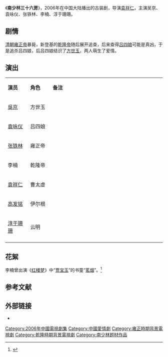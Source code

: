 {{电视节目信息框
| 名称    = 南少林三十六房
| 别名    = 
| 图片    = South Shaolin television poster.jpg
| 图说    = 海报
| 分类    = 古装剧
| 原创者  = 
| 导演    = [[袁祥仁|袁祥仁]]
| 监制    = 陈钊、郑万隆
| 编剧    = 徐达初<br>郭俊立<br>朱可欣
| 制作人  = 
| 摄影    = 
| 演出    = 吴京<br>袁咏仪<br>张铁林<br>李楠<br>淳于珊珊
| 配音    =
| 旁白    = 
| 主题曲  = 《真英豪》
| 片尾曲  = 《还爱着你》 
| 插曲    = 《幸福》
| 地区    = {{CHNML}}
| 语言    = 普通话
| 集数     = 32集
| 每集长   = 45分钟
| 制作公司 = 福建世纪长龙影视文化发展公司
| 首播地区 = 
| 电视网   = 
| 开始     = 
| 结束     = 
| 先于     = 
| 后于     = 
| 相关剧集 = 
| 官方网站 = 
}}
《'''南少林三十六房'''》，2006年在中国大陆播出的古装剧，导演[[袁祥仁|袁祥仁]]，主演吴京、袁咏仪、张铁林、李楠、淳于珊珊。

== 剧情 ==
[[清朝|清朝]][[雍正帝|雍正帝]]暴毙，新登基的[[乾隆帝|乾隆帝]]随后展开追查，后来查得[[吕四娘|吕四娘]]可能是真凶，于是追杀吕四娘，后吕四娘结识了[[方世玉|方世玉]]，两人萌生了爱情。

== 演出 ==
{|class="wikitable " width="70%"
|- style="background:cornflowerblue; color:white" align=center
|style="width:10%"|'''演员'''||style="width:10%"|'''角色'''||style="width:50%"|'''备注'''
|-
| [[吳京_(演員)|吳京]] || 方世玉  || 
|-
| [[袁咏仪|袁咏仪]] || 吕四娘 || 
|- 
| [[张铁林|张铁林]] || 雍正帝 || 
|- 
| 李楠 ||  乾隆帝 || 
|-
| [[袁祥仁|袁祥仁]] || 曹太虚 || 
|-
| [[高发铭|高发铭]] || 伊尔根 || 
|- 
| [[淳于珊珊|淳于珊珊]] || 云明  || 
|-
|}

== 花絮 ==
李楠曾出演《[[红楼梦|红楼梦]]》中“[[贾宝玉|贾宝玉]]”的书童“[[茗烟|茗烟]]”。<ref>{{cite web|url=http://ent.cn.yahoo.com/ypen/20130104/1528882.html|title=“逆生长大叔“李楠 缘起《红楼梦》四度称帝|date=2013-01-04|work=雅虎|deadurl=yes|archiveurl=https://web.archive.org/web/20130107061526/http://ent.cn.yahoo.com/ypen/20130104/1528882.html|archivedate=2013-01-07|accessdate=2013-07-19}}</ref>

==参考文献==
{{reflist}}

== 外部链接 ==
*{{douban}}
{{2006年中國大陸古裝/民初電視劇|nocat}}
{{DEFAULTSORT:Nan南}}
[[Category:2006年中國電視劇集|Category:2006年中國電視劇集]]
[[Category:中國愛情劇|Category:中國愛情劇]]
[[Category:雍正時期背景電視劇|Category:雍正時期背景電視劇]]
[[Category:乾隆時期背景電視劇|Category:乾隆時期背景電視劇]]
[[Category:南少林题材作品|Category:南少林题材作品]]